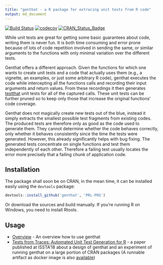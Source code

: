 ```yaml
---
title: "genthat - a R package for extracing unit tests from R code"
output: md_document
---
```


[![Build Status](https://travis-ci.org/PRL-PRG/genthat.svg)](https://travis-ci.org/PRL-PRG/genthat)
[![codecov](https://codecov.io/github/PRL-PRG/genthat/branch/feature/fixes/graphs/badge.svg)](https://codecov.io/github/PRL-PRG/genthat)
[![CRAN\_Status\_Badge](http://www.r-pkg.org/badges/version/genthat)](https://cran.r-project.org/package=genthat)

While unit tests are great for getting some basic guarantees about code, writing them is never fun. It is both time consuming and error prone because of lots of code repetition involved in sending the same, or similar arguments to the functions with only minimal variation over the different tests.

Genthat offers a different approach. Given the functions for which one wants to create unit tests and a code that actually uses them (e.g., a vignette, an examples, or just some arbitrary R code), genthat executes the code while intercepting all the functions calls and recording their input arguments and return values. From these recordings it then generates [testthat](https://github.com/r-lib/testthat) unit tests for all of the captured calls. These unit tests can be further pruned so to keep only those that increase the original functions’ code coverage.

Genthat does not magically create new tests out of the blue, instead it simply extracts the smallest possible test fragments from existing codes. The produced tests are therefore only as good as the code used to generate them. They cannot determine whether the code behaves correctly, only whether it behaves consistently since the time the tests were generated. However, this already significantly helps with bug fixing. The generated tests concentrate on single functions and test them independently of each other. Therefore a failing test usually locates the error more precisely that a failing chunk of application code. 

## Installation

The package shall soon be on CRAN, in the mean time, it can be installed easily using the `devtools` package:

```r
devtools::install_github('genthat', 'PRL-PRG')
```

Or download the sources and build manually. If you're running R on Windows, you need to install Rtools.

## Usage

- [Overview]() - An overview how to use genthat
- [Tests from Traces: Automated Unit Test Generation for R]() - a paper published at ISSTA'18 about a design of genthat and an experiment of running genthat on a large portion of CRAN packages (A runnable artifact as docker image is also [available](https://github.com/fikovnik/ISSTA18-artifact/))